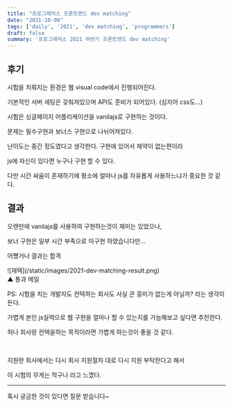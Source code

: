 ```yaml
---
title: "프로그래머스 프론트엔드 dev matching"
date: "2021-10-08"
tags: ['daily', '2021', 'dev matching', 'programmers']
draft: false
summary: '프로그래머스 2021 하반기 프론트엔드 dev matching'
---
```


## 후기

시험을 치뤄지는 환경은 웹 visual code에서 진행되어진다. 

기본적인 서버 세팅은 갖춰져있으며 API도 준비가 되어있다. (심지어 css도...)

시험은 싱글페이지 어플리케이션을 vanilajs로 구현하는 것이다.

문제는 필수구현과 보너스 구현으로 나뉘어져있다.

난이도는 중간 정도였다고 생각한다. 구현에 있어서 제약이 없는편이라 

js에 자신이 있다면 누구나 구현 할 수 있다.

다만 시간 싸움이 존재하기에 평소에 얼마나 js를 자유롭게 사용하느냐가 중요한 것 같다.


## 결과

오랜만에 vanilajs를 사용하여 구현하는것이 재미는 있었으나,

보너 구현은 일부 시간 부족으로 미구현 하였습니다만...

어쨌거나 결과는 합격

<div className="flex flex-col items-center flex-wrap -mx-2 overflow-hidden xl:-mx-2">
  <div className="my-1 px-2 w-1/4 overflow-hidden xl:my-1 xl:px-2 xl:w-1/4">
    ![재택](/static/images/2021-dev-matching-result.png)
  </div>
  <span>▲ 통과 메일</span>
</div>

PS: 시험을 치는 개발자도 컨텍하는 회사도 사실 큰 흥미가 없는게 아닐까? 라는 생각이든다.

가볍게 본인 js실력으로 웹 구현을 얼마나 할 수 있는지를 가늠해보고 싶다면 추천한다.

허나 회사랑 컨텍을하는 목적이라면 가볍게 하는것이 좋을 것 같다.

<br/>

지원한 회사에서는 다시 회사 지원절차 대로 다시 지원 부탁한다고 해서 

이 시험의 무게는 적구나 라고 느꼈다.

---

혹시 궁금한 것이 있다면 질문 받습니다~
